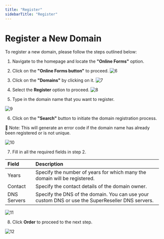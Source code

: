 ```yaml
---
title: "Register"
sidebarTitle: "Register"
---
```


# Register a New Domain

To register a new domain, please follow the steps outlined below:

1. Navigate to the homepage and locate the **"Online Forms"** option.
2. Click on the **"Online Forms button"** to proceed.
![6](/images/domainimages/6.png)

3. Click on the **"Domains"** by clicking on it.
![7](/images/domainimages/7.png)

4. Select the **Register** option to proceed.
![8](/images/domainimages/8.png)

5. Type in the domain name that you want to register.

![9](/images/domainimages/9.png)

6. Click on the **"Search"** button to initiate the domain registration process.

<Note>📘 Note: This will generate an error code if the domain name has already been registered or is not unique.</Note>

![10](/images/domainimages/10.png)

7. Fill in all the required fields in step 2.

| Field       | Description                                                                                      |
| :---------- | :----------------------------------------------------------------------------------------------- |
| Years       | Specify the number of years for which many the domain will be registered.                        |
| Contact     | Specify the contact details of the domain owner.                                                 |
| DNS Servers | Specify the DNS of the domain. You can use your custom DNS or use the SuperReseller DNS servers. |

![11](/images/domainimages/11.png)

8. Click **Order** to proceed to the next step.

![12](/images/domainimages/12.png)